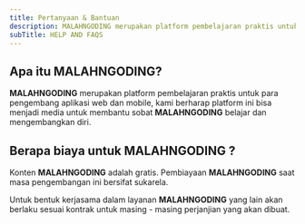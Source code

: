 ```yaml
---
title: Pertanyaan & Bantuan
description: MALAHNGODING merupakan platform pembelajaran praktis untuk para pengembang aplikasi web dan mobile, kami berharap platform ini bisa menjadi media untuk membantu sobat MALAHNGODING belajar dan mengembangkan diri.
subTitle: HELP AND FAQS
---
```


## Apa itu **MALAHNGODING**?

**MALAHNGODING** merupakan platform pembelajaran praktis untuk para pengembang aplikasi web dan mobile, kami berharap platform ini bisa menjadi media untuk membantu sobat **MALAHNGODING** belajar dan mengembangkan diri.

## Berapa biaya untuk **MALAHNGODING** ?

Konten **MALAHNGODING** adalah gratis. Pembiayaan **MALAHNGODING** saat masa pengembangan ini bersifat sukarela.

Untuk bentuk kerjasama dalam layanan **MALAHNGODING** yang lain akan berlaku sesuai kontrak untuk masing - masing perjanjian yang akan dibuat.
